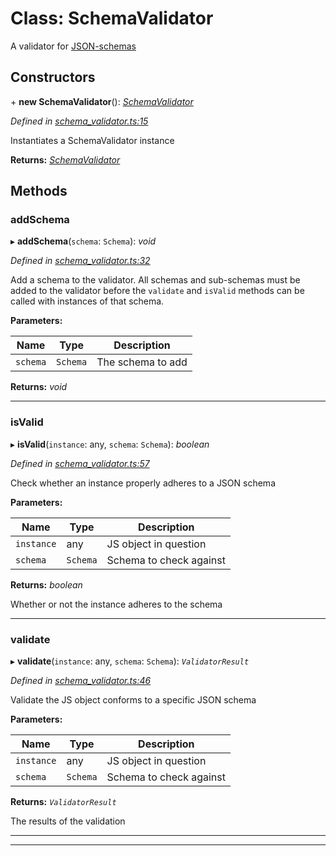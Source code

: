 # Class: SchemaValidator

A validator for [JSON-schemas](http://json-schema.org/)


##   Constructors



\+ **new SchemaValidator**(): *[SchemaValidator](#class-schemavalidator)*

*Defined in [schema_validator.ts:15](https://github.com/0xProject/0x-monorepo/blob/0c9daa693/packages/json-schemas/src/schema_validator.ts#L15)*

Instantiates a SchemaValidator instance

**Returns:** *[SchemaValidator](#class-schemavalidator)*

## Methods

###  addSchema

▸ **addSchema**(`schema`: `Schema`): *void*

*Defined in [schema_validator.ts:32](https://github.com/0xProject/0x-monorepo/blob/0c9daa693/packages/json-schemas/src/schema_validator.ts#L32)*

Add a schema to the validator. All schemas and sub-schemas must be added to
the validator before the `validate` and `isValid` methods can be called with
instances of that schema.

**Parameters:**

Name | Type | Description |
------ | ------ | ------ |
`schema` | `Schema` | The schema to add  |

**Returns:** *void*

___

###  isValid

▸ **isValid**(`instance`: any, `schema`: `Schema`): *boolean*

*Defined in [schema_validator.ts:57](https://github.com/0xProject/0x-monorepo/blob/0c9daa693/packages/json-schemas/src/schema_validator.ts#L57)*

Check whether an instance properly adheres to a JSON schema

**Parameters:**

Name | Type | Description |
------ | ------ | ------ |
`instance` | any | JS object in question |
`schema` | `Schema` | Schema to check against |

**Returns:** *boolean*

Whether or not the instance adheres to the schema

___

###  validate

▸ **validate**(`instance`: any, `schema`: `Schema`): *`ValidatorResult`*

*Defined in [schema_validator.ts:46](https://github.com/0xProject/0x-monorepo/blob/0c9daa693/packages/json-schemas/src/schema_validator.ts#L46)*

Validate the JS object conforms to a specific JSON schema

**Parameters:**

Name | Type | Description |
------ | ------ | ------ |
`instance` | any | JS object in question |
`schema` | `Schema` | Schema to check against |

**Returns:** *`ValidatorResult`*

The results of the validation

<hr />



<hr /> 

